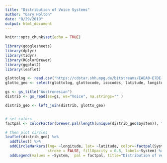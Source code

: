 ```yaml
---
title: "Distribution of Voice Systems"
author: "Gary Holton"
date: "8/29/2019"
output: html_document
---
```


```r
knitr::opts_chunk$set(echo = TRUE)

library(googlesheets)
library(dplyr)
library(tidyr)
library(RColorBrewer)
library(ggplot2)
library(leaflet)
```

```r
glottolog <- read.csv("https://cdstar.shh.mpg.de/bitstreams/EAEA0-E7DE-FA06-8817-0/languages_and_dialects_geo.csv", stringsAsFactors = F)
glotto_geo <- select(glottolog, glottocode, isocodes, latitude, longitude )

gs <- gs_title("Austronesian")
distrib <- gs_read(ss=gs, ws="Voice", na.strings="" )

distrib_geo <- left_join(distrib, glotto_geo)


# set colors
factpal <- colorFactor(brewer.pal(length(unique(distrib_geo$System)), "Set1"), distrib_geo$System )

# then plot circles
leaflet(distrib_geo) %>%
  addTiles() %>%
  addCircleMarkers(lng= ~longitude, lat= ~latitude, color=~factpal(System), radius = 15,
                   stroke = FALSE, fillOpacity = 0.5, label=~System) %>%
  addLegend(values = ~System,  pal = factpal, title="Distribution of voice systems" )


```
